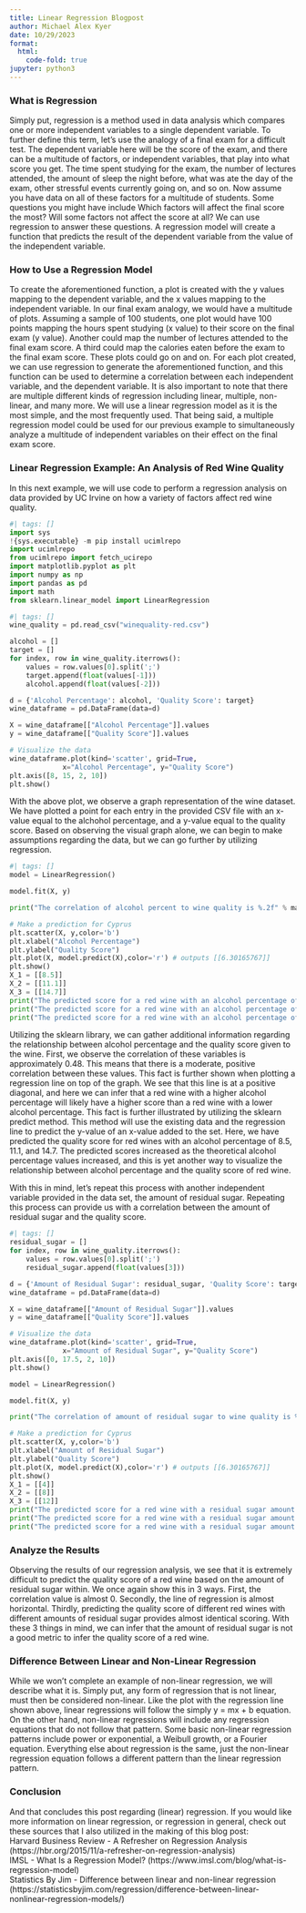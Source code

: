 ```yaml
---
title: Linear Regression Blogpost
author: Michael Alex Kyer
date: 10/29/2023
format:
  html:
    code-fold: true
jupyter: python3
---
```


### What is Regression
Simply put, regression is a method used in data analysis which compares one or more independent variables to a single dependent variable. To further define this term, let's use the analogy of a final exam for a difficult test. The dependent variable here will be the score of the exam, and there can be a multitude of factors, or independent variables, that play into what score you get. The time spent studying for the exam, the number of lectures attended, the amount of sleep the night before, what was ate the day of the exam, other stressful events currently going on, and so on. Now assume you have data on all of these factors for a multitude of students. Some questions you might have include Which factors will affect the final score the most? Will some factors not affect the score at all? We can use regression to answer these questions. A regression model will create a function that predicts the result of the dependent variable from the value of the independent variable.

### How to Use a Regression Model
To create the aforementioned function, a plot is created with the y values mapping to the dependent variable, and the x values mapping to the independent variable. In our final exam analogy, we would have a multitude of plots. Assuming a sample of 100 students, one plot would have 100 points mapping the hours spent studying (x value) to their score on the final exam (y value). Another could map the number of lectures attended to the final exam score. A third could map the calories eaten before the exam to the final exam score. These plots could go on and on. For each plot created, we can use regression to generate the aforementioned function, and this function can be used to determine a correlation between each independent variable, and the dependent variable. It is also important to note that there are multiple different kinds of regression including linear, multiple, non-linear, and many more. We will use a linear regression model as it is the most simple, and the most frequently used. That being said, a multiple regression model could be used for our previous example to simultaneously analyze a multitude of independent variables on their effect on the final exam score.

### Linear Regression Example: An Analysis of Red Wine Quality
In this next example, we will use code to perform a regression analysis on data provided by UC Irvine on how a variety of factors affect red wine quality.

```python
#| tags: []
import sys
!{sys.executable} -m pip install ucimlrepo
import ucimlrepo
from ucimlrepo import fetch_ucirepo 
import matplotlib.pyplot as plt
import numpy as np
import pandas as pd
import math
from sklearn.linear_model import LinearRegression
```

```python
#| tags: []
wine_quality = pd.read_csv("winequality-red.csv")

alcohol = []
target = []
for index, row in wine_quality.iterrows():
    values = row.values[0].split(';')
    target.append(float(values[-1]))
    alcohol.append(float(values[-2]))

d = {'Alcohol Percentage': alcohol, 'Quality Score': target}
wine_dataframe = pd.DataFrame(data=d)

X = wine_dataframe[["Alcohol Percentage"]].values
y = wine_dataframe[["Quality Score"]].values

# Visualize the data
wine_dataframe.plot(kind='scatter', grid=True,
             x="Alcohol Percentage", y="Quality Score")
plt.axis([8, 15, 2, 10])
plt.show()
```

With the above plot, we observe a graph representation of the wine dataset. We have plotted a point for each entry in the provided CSV file with an x-value equal to the alchohol percentage, and a y-value equal to the quality score. Based on observing the visual graph alone, we can begin to make assumptions regarding the data, but we can go further by utilizing regression.

```python
#| tags: []
model = LinearRegression()

model.fit(X, y)

print("The correlation of alcohol percent to wine quality is %.2f" % math.sqrt(model.score(X, y)))

# Make a prediction for Cyprus
plt.scatter(X, y,color='b')
plt.xlabel("Alcohol Percentage")
plt.ylabel("Quality Score")
plt.plot(X, model.predict(X),color='r') # outputs [[6.30165767]]
plt.show()
X_1 = [[8.5]]
X_2 = [[11.1]]
X_3 = [[14.7]]
print("The predicted score for a red wine with an alcohol percentage of 8.5 is %.2f" % model.predict(X_1)[0][0])
print("The predicted score for a red wine with an alcohol percentage of 11.1 is %.2f" % model.predict(X_2)[0][0])
print("The predicted score for a red wine with an alcohol percentage of 14.7 is %.2f" % model.predict(X_3)[0][0])
```

Utilizing the sklearn library, we can gather additional information regarding the relationship between alcohol percentage and the quality score given to the wine. First, we observe the correlation of these variables is approximately 0.48. This means that there is a moderate, positive correlation between these values. This fact is further shown when plotting a regression line on top of the graph. We see that this line is at a positive diagonal, and here we can infer that a red wine with a higher alcohol percentage will likely have a higher score than a red wine with a lower alcohol percentage. This fact is further illustrated by utilizing the sklearn predict method. This method will use the existing data and the regression line to predict the y-value of an x-value added to the set. Here, we have predicted the quality score for red wines with an alcohol percentage of 8.5, 11.1, and 14.7. The predicted scores increased as the theoretical alcohol percentage values increased, and this is yet another way to visualize the relationship between alcohol percentage and the quality score of red wine.

With this in mind, let's repeat this process with another independent variable provided in the data set, the amount of residual sugar. Repeating this process can provide us with a correlation between the amount of residual sugar and the quality score.

```python
#| tags: []
residual_sugar = []
for index, row in wine_quality.iterrows():
    values = row.values[0].split(';')
    residual_sugar.append(float(values[3]))

d = {'Amount of Residual Sugar': residual_sugar, 'Quality Score': target}
wine_dataframe = pd.DataFrame(data=d)

X = wine_dataframe[["Amount of Residual Sugar"]].values
y = wine_dataframe[["Quality Score"]].values

# Visualize the data
wine_dataframe.plot(kind='scatter', grid=True,
             x="Amount of Residual Sugar", y="Quality Score")
plt.axis([0, 17.5, 2, 10])
plt.show()

model = LinearRegression()

model.fit(X, y)

print("The correlation of amount of residual sugar to wine quality is %.2f" % math.sqrt(model.score(X, y)))

# Make a prediction for Cyprus
plt.scatter(X, y,color='b')
plt.xlabel("Amount of Residual Sugar")
plt.ylabel("Quality Score")
plt.plot(X, model.predict(X),color='r') # outputs [[6.30165767]]
plt.show()
X_1 = [[4]]
X_2 = [[8]]
X_3 = [[12]]
print("The predicted score for a red wine with a residual sugar amount of 4 is %.2f" % model.predict(X_1)[0][0])
print("The predicted score for a red wine with a residual sugar amount of 8 is %.2f" % model.predict(X_2)[0][0])
print("The predicted score for a red wine with a residual sugar amount of 12 is %.2f" % model.predict(X_3)[0][0])
```

### Analyze the Results
Observing the results of our regression analysis, we see that it is extremely difficult to predict the quality score of a red wine based on the amount of residual sugar within. We once again show this in 3 ways. First, the correlation value is almost 0. Secondly, the line of regression is almost horizontal. Thirdly, predicting the quality score of different red wines with different amounts of residual sugar provides almost identical scoring. With these 3 things in mind, we can infer that the amount of residual sugar is not a good metric to infer the quality score of a red wine.

### Difference Between Linear and Non-Linear Regression
While we won't complete an example of non-linear regression, we will describe what it is. Simply put, any form of regression that is not linear, must then be considered non-linear. Like the plot with the regression line shown above, linear regressions will follow the simply y = mx + b equation. On the other hand, non-linear regressions will include any regression equations that do not follow that pattern. Some basic non-linear regression patterns include power or exponential, a Weibull growth, or a Fourier equation. Everything else about regression is the same, just the non-linear regression equation follows a different pattern than the linear regression pattern.

### Conclusion
And that concludes this post regarding (linear) regression. If you would like more information on linear regression, or regression in general, check out these sources that I also utilized in the making of this blog post: \
Harvard Business Review - A Refresher on Regression Analysis (https://hbr.org/2015/11/a-refresher-on-regression-analysis) \
IMSL - What Is a Regression Model? (https://www.imsl.com/blog/what-is-regression-model) \
Statistics By Jim - Difference between linear and non-linear regression (https://statisticsbyjim.com/regression/difference-between-linear-nonlinear-regression-models/)

